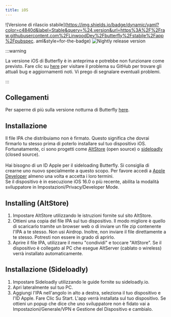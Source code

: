 ```yaml
---
title: iOS
---
```


![Versione di rilascio stabile](https://img.shields.io/badge/dynamic/yaml?color=c4840d&label=Stable&query=%24.version&url=https%3A%2F%2Fraw.githubusercontent.com%2FLinwoodDev%2Fbutterfly%2Fstabile%2Fapp%2Fpubspec. aml&style=for-the-badge)
![Nightly release version](https://img.shields.io/badge/dynamic/yaml?color=f7d28c&label=Nightly&query=%24.version&url=https%3A%2F%2Fraw.githubusercontent.com%2FLinwoodDev%2Fbutterfly%2Fnightly%2Fapp%2Fpubspec.yaml&style=for-the-badge)


:::warning

La versione iOS di Butterfly è in anteprima e potrebbe non funzionare come previsto.
Fare clic su [here](https://github.com/LinwoodDev/Butterfly/issues/244) per visitare il problema su GitHub per trovare gli attuali bug e aggiornamenti noti. Vi prego di segnalare eventuali problemi.

:::

## Collegamenti

<Tabs>
<TabItem label="Stable">
  <CardGrid>
    <DownloadButton href="https://github.com/LinwoodDev/butterfly/releases/download/stable/linwood-butterfly-ios.ipa" title="IPA"/>
  </CardGrid>
</TabItem>
<TabItem label="Nightly">
  <CardGrid>
    <DownloadButton href="https://github.com/LinwoodDev/butterfly/releases/download/nightly/linwood-butterfly-ios.ipa" title="IPA"/>
  </CardGrid>
</TabItem>
</Tabs>

Per saperne di più sulla versione notturna di Butterfly [here](/community/nightly).

## Installazione

Il file IPA che distribuiamo non è firmato. Questo significa che dovrai firmarlo tu stesso prima di poterlo installare sul tuo dispositivo iOS. \
Fortunatamente, ci sono progetti come [AltStore](https://altstore.io) (open source) o [sideloadly](https://sideloadly.io) (closed source). \
\
Hai bisogno di un ID Apple per il sideloading Butterfly. Si consiglia di crearne uno nuovo specialmente a questo scopo. Per favore accedi a [Apple Developer](https://developer.apple.com) almeno una volta e accetta i loro termini.
\
Se il dispositivo è in esecuzione iOS 16.0 o più recente, abilita la modalità sviluppatore in Impostazioni/Privacy/Developer Mode.

## Installing (AltStore)

1. Impostare AltStore utilizzando le istruzioni fornite sul sito AltStore.
2. Ottieni una copia del file IPA sul tuo dispositivo. Il modo migliore è quello di scaricarlo tramite un browser web o di inviare un file zip contenente l'IPA a te stesso. Non usi Airdrop. Inoltre, non inviare il file direttamente a te stesso. Potresti non essere in grado di aprirlo.
3. Aprire il file IPA, utilizzare il menu "condividi" e toccare "AltStore". Se il dispositivo è collegato al PC che esegue AltServer (cablato o wireless) verrà installato automaticamente.

## Installazione (Sideloadly)

1. Impostare Sideloadly utilizzando le guide fornite su sideloadly.io.
2. Apri lateralmente sul tuo PC.
3. Aggiungi l'IPA nell'angolo in alto a destra, seleziona il tuo dispositivo e l'ID Apple. Fare Clic Su Start. L'app verrà installata sul tuo dispositivo.
   Se ottieni un popup che dice che uno sviluppatore non è fidato vai a Impostazioni/Generale/VPN e Gestione del Dispositivo e cambialo.
